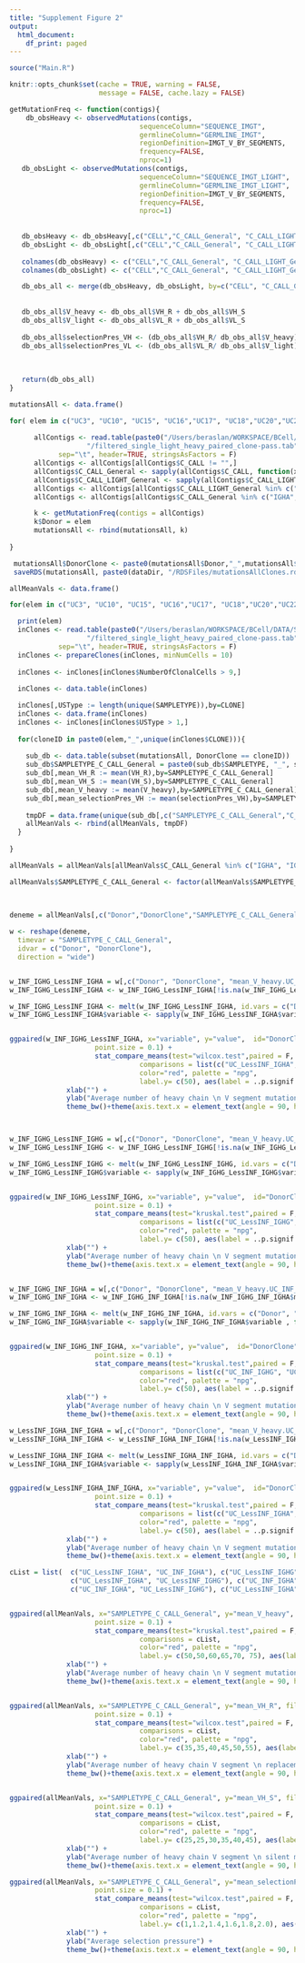 ```yaml
---
title: "Supplement Figure 2"
output:
  html_document:
    df_print: paged
---
```


```r
source("Main.R")

knitr::opts_chunk$set(cache = TRUE, warning = FALSE, 
                      message = FALSE, cache.lazy = FALSE)
```

```r
getMutationFreq <- function(contigs){
    db_obsHeavy <- observedMutations(contigs,
                                sequenceColumn="SEQUENCE_IMGT",
                                germlineColumn="GERMLINE_IMGT",
                                regionDefinition=IMGT_V_BY_SEGMENTS,
                                frequency=FALSE, 
                                nproc=1)
   db_obsLight <- observedMutations(contigs,
                                sequenceColumn="SEQUENCE_IMGT_LIGHT",
                                germlineColumn="GERMLINE_IMGT_LIGHT",
                                regionDefinition=IMGT_V_BY_SEGMENTS,
                                frequency=FALSE, 
                                nproc=1)
   
        
   db_obsHeavy <- db_obsHeavy[,c("CELL","C_CALL_General", "C_CALL_LIGHT_General", "mu_count_v_r", "mu_count_v_s", "SAMPLENAME","SAMPLETYPE","CLONE")]
   db_obsLight <- db_obsLight[,c("CELL","C_CALL_General", "C_CALL_LIGHT_General", "mu_count_v_r", "mu_count_v_s")]
   
   colnames(db_obsHeavy) <- c("CELL","C_CALL_General", "C_CALL_LIGHT_General", "VH_R", "VH_S", "SAMPLENAME","SAMPLETYPE","CLONE")
   colnames(db_obsLight) <- c("CELL","C_CALL_General", "C_CALL_LIGHT_General", "VL_R", "VL_S")

   db_obs_all <- merge(db_obsHeavy, db_obsLight, by=c("CELL", "C_CALL_General", "C_CALL_LIGHT_General"))
   
   
   db_obs_all$V_heavy <- db_obs_all$VH_R + db_obs_all$VH_S
   db_obs_all$V_light <- db_obs_all$VL_R + db_obs_all$VL_S
   
   db_obs_all$selectionPres_VH <- (db_obs_all$VH_R/ db_obs_all$V_heavy)
   db_obs_all$selectionPres_VL <- (db_obs_all$VL_R/ db_obs_all$V_light)
   
   
  
   return(db_obs_all)
}
```



```r
mutationsAll <- data.frame()

for( elem in c("UC3", "UC10", "UC15", "UC16","UC17", "UC18","UC20","UC22")){
    
      allContigs <- read.table(paste0("/Users/beraslan/WORKSPACE/BCell/DATA/Subjects/",elem,
                   "/filtered_single_light_heavy_paired_clone-pass.tab"),
            sep="\t", header=TRUE, stringsAsFactors = F)
      allContigs <- allContigs[allContigs$C_CALL != "",]
      allContigs$C_CALL_General <- sapply(allContigs$C_CALL, function(x){substr(x,1,4)})
      allContigs$C_CALL_LIGHT_General <- sapply(allContigs$C_CALL_LIGHT, function(x){substr(x,1,3)})
      allContigs <- allContigs[allContigs$C_CALL_LIGHT_General %in% c("IGL", "IGK"),]
      allContigs <- allContigs[allContigs$C_CALL_General %in% c("IGHA", "IGHG", "IGHM"),]

      k <- getMutationFreq(contigs = allContigs)
      k$Donor = elem
      mutationsAll <- rbind(mutationsAll, k)
    
}

 mutationsAll$DonorClone <- paste0(mutationsAll$Donor,"_",mutationsAll$CLONE)
 saveRDS(mutationsAll, paste0(dataDir, "/RDSFiles/mutationsAllClones.rds"))
```

```r
allMeanVals <- data.frame()

for(elem in c("UC3", "UC10", "UC15", "UC16","UC17", "UC18","UC20","UC22")){

  print(elem)
  inClones <- read.table(paste0("/Users/beraslan/WORKSPACE/BCell/DATA/Subjects/",elem,
                   "/filtered_single_light_heavy_paired_clone-pass.tab"),
            sep="\t", header=TRUE, stringsAsFactors = F)
  inClones <- prepareClones(inClones, minNumCells = 10)
  
  inClones <- inClones[inClones$NumberOfClonalCells > 9,]
  
  inClones <- data.table(inClones)

  inClones[,USType := length(unique(SAMPLETYPE)),by=CLONE]
  inClones <- data.frame(inClones)
  inClones <- inClones[inClones$USType > 1,]
  
  for(cloneID in paste0(elem,"_",unique(inClones$CLONE))){
    
    sub_db <- data.table(subset(mutationsAll, DonorClone == cloneID))
    sub_db$SAMPLETYPE_C_CALL_General = paste0(sub_db$SAMPLETYPE, "_", sub_db$C_CALL_General)
    sub_db[,mean_VH_R := mean(VH_R),by=SAMPLETYPE_C_CALL_General]
    sub_db[,mean_VH_S := mean(VH_S),by=SAMPLETYPE_C_CALL_General]
    sub_db[,mean_V_heavy := mean(V_heavy),by=SAMPLETYPE_C_CALL_General]
    sub_db[,mean_selectionPres_VH := mean(selectionPres_VH),by=SAMPLETYPE_C_CALL_General]
    
    tmpDF = data.frame(unique(sub_db[,c("SAMPLETYPE_C_CALL_General","C_CALL_General","SAMPLETYPE", "Donor", "DonorClone", "mean_VH_R","mean_VH_S","mean_V_heavy","mean_selectionPres_VH")]))
    allMeanVals <- rbind(allMeanVals, tmpDF)
  }
  
}

```

```r
allMeanVals = allMeanVals[allMeanVals$C_CALL_General %in% c("IGHA", "IGHG"),]

allMeanVals$SAMPLETYPE_C_CALL_General <- factor(allMeanVals$SAMPLETYPE_C_CALL_General, levels = c("UC_LessINF_IGHG", "UC_INF_IGHG",
                                                                                                  "UC_LessINF_IGHA", "UC_INF_IGHA"
                                                                                                  ))

deneme = allMeanVals[,c("Donor","DonorClone","SAMPLETYPE_C_CALL_General", "mean_V_heavy")]

w <- reshape(deneme, 
  timevar = "SAMPLETYPE_C_CALL_General",
  idvar = c("Donor", "DonorClone"),
  direction = "wide")


w_INF_IGHG_LessINF_IGHA = w[,c("Donor", "DonorClone", "mean_V_heavy.UC_INF_IGHG", "mean_V_heavy.UC_LessINF_IGHA")]
w_INF_IGHG_LessINF_IGHA <- w_INF_IGHG_LessINF_IGHA[!is.na(w_INF_IGHG_LessINF_IGHA$mean_V_heavy.UC_INF_IGHG) & !is.na(w_INF_IGHG_LessINF_IGHA$mean_V_heavy.UC_LessINF_IGHA), ]

w_INF_IGHG_LessINF_IGHA <- melt(w_INF_IGHG_LessINF_IGHA, id.vars = c("Donor", "DonorClone"))
w_INF_IGHG_LessINF_IGHA$variable <- sapply(w_INF_IGHG_LessINF_IGHA$variable , function(x){strsplit(as.character(x), "\\.")[[1]][2]})


ggpaired(w_INF_IGHG_LessINF_IGHA, x="variable", y="value",  id="DonorClone", line.size = 0.03,
                     point.size = 0.1) +
                     stat_compare_means(test="wilcox.test",paired = F,
                                comparisons = list(c("UC_LessINF_IGHA", "UC_INF_IGHG")),
                                color="red", palette = "npg",
                                label.y= c(50), aes(label = ..p.signif..))+
              xlab("") +
              ylab("Average number of heavy chain \n V segment mutations") +
              theme_bw()+theme(axis.text.x = element_text(angle = 90, hjust = 1), legend.position = "top")



w_INF_IGHG_LessINF_IGHG = w[,c("Donor", "DonorClone", "mean_V_heavy.UC_INF_IGHG", "mean_V_heavy.UC_LessINF_IGHG")]
w_INF_IGHG_LessINF_IGHG <- w_INF_IGHG_LessINF_IGHG[!is.na(w_INF_IGHG_LessINF_IGHG$mean_V_heavy.UC_INF_IGHG) & !is.na(w_INF_IGHG_LessINF_IGHG$mean_V_heavy.UC_LessINF_IGHG), ]

w_INF_IGHG_LessINF_IGHG <- melt(w_INF_IGHG_LessINF_IGHG, id.vars = c("Donor", "DonorClone"))
w_INF_IGHG_LessINF_IGHG$variable <- sapply(w_INF_IGHG_LessINF_IGHG$variable , function(x){strsplit(as.character(x), "\\.")[[1]][2]})


ggpaired(w_INF_IGHG_LessINF_IGHG, x="variable", y="value",  id="DonorClone", line.size = 0.03,
                     point.size = 0.1) +
                     stat_compare_means(test="kruskal.test",paired = F,
                                comparisons = list(c("UC_LessINF_IGHG", "UC_INF_IGHG")),
                                color="red", palette = "npg",
                                label.y= c(50), aes(label = ..p.signif..))+
              xlab("") +
              ylab("Average number of heavy chain \n V segment mutations") +
              theme_bw()+theme(axis.text.x = element_text(angle = 90, hjust = 1), legend.position = "top")


w_INF_IGHG_INF_IGHA = w[,c("Donor", "DonorClone", "mean_V_heavy.UC_INF_IGHG", "mean_V_heavy.UC_INF_IGHA")]
w_INF_IGHG_INF_IGHA <- w_INF_IGHG_INF_IGHA[!is.na(w_INF_IGHG_INF_IGHA$mean_V_heavy.UC_INF_IGHG) & !is.na(w_INF_IGHG_INF_IGHA$mean_V_heavy.UC_INF_IGHA), ]

w_INF_IGHG_INF_IGHA <- melt(w_INF_IGHG_INF_IGHA, id.vars = c("Donor", "DonorClone"))
w_INF_IGHG_INF_IGHA$variable <- sapply(w_INF_IGHG_INF_IGHA$variable , function(x){strsplit(as.character(x), "\\.")[[1]][2]})


ggpaired(w_INF_IGHG_INF_IGHA, x="variable", y="value",  id="DonorClone", line.size = 0.03,
                     point.size = 0.1) +
                     stat_compare_means(test="kruskal.test",paired = F,
                                comparisons = list(c("UC_INF_IGHG", "UC_INF_IGHA")),
                                color="red", palette = "npg",
                                label.y= c(50), aes(label = ..p.signif..))+
              xlab("") +
              ylab("Average number of heavy chain \n V segment mutations") +
              theme_bw()+theme(axis.text.x = element_text(angle = 90, hjust = 1), legend.position = "top")

w_LessINF_IGHA_INF_IGHA = w[,c("Donor", "DonorClone", "mean_V_heavy.UC_LessINF_IGHA", "mean_V_heavy.UC_INF_IGHA")]
w_LessINF_IGHA_INF_IGHA <- w_LessINF_IGHA_INF_IGHA[!is.na(w_LessINF_IGHA_INF_IGHA$mean_V_heavy.UC_LessINF_IGHA) & !is.na(w_LessINF_IGHA_INF_IGHA$mean_V_heavy.UC_INF_IGHA), ]

w_LessINF_IGHA_INF_IGHA <- melt(w_LessINF_IGHA_INF_IGHA, id.vars = c("Donor", "DonorClone"))
w_LessINF_IGHA_INF_IGHA$variable <- sapply(w_LessINF_IGHA_INF_IGHA$variable , function(x){strsplit(as.character(x), "\\.")[[1]][2]})


ggpaired(w_LessINF_IGHA_INF_IGHA, x="variable", y="value",  id="DonorClone", line.size = 0.03,
                     point.size = 0.1) +
                     stat_compare_means(test="kruskal.test",paired = F,
                                comparisons = list(c("UC_LessINF_IGHA", "UC_INF_IGHA")),
                                color="red", palette = "npg",
                                label.y= c(50), aes(label = ..p.signif..))+
              xlab("") +
              ylab("Average number of heavy chain \n V segment mutations") +
              theme_bw()+theme(axis.text.x = element_text(angle = 90, hjust = 1), legend.position = "top")

```


```r
cList = list(  c("UC_LessINF_IGHA", "UC_INF_IGHA"), c("UC_LessINF_IGHG", "UC_INF_IGHG"),
               c("UC_LessINF_IGHA", "UC_LessINF_IGHG"), c("UC_INF_IGHA", "UC_INF_IGHG"),
               c("UC_INF_IGHA", "UC_LessINF_IGHG"), c("UC_LessINF_IGHA", "UC_INF_IGHG"))


ggpaired(allMeanVals, x="SAMPLETYPE_C_CALL_General", y="mean_V_heavy", fill="SAMPLETYPE", id="DonorClone", line.size = 0.03,
                     point.size = 0.1) +
                     stat_compare_means(test="kruskal.test",paired = F,
                                comparisons = cList,
                                color="red", palette = "npg",
                                label.y= c(50,50,60,65,70, 75), aes(label = ..p.signif..))+
              xlab("") +
              ylab("Average number of heavy chain \n V segment mutations") +
              theme_bw()+theme(axis.text.x = element_text(angle = 90, hjust = 1), legend.position = "top")


ggpaired(allMeanVals, x="SAMPLETYPE_C_CALL_General", y="mean_VH_R", fill="SAMPLETYPE", id="DonorClone", line.size = 0.03,
                     point.size = 0.1) +
                     stat_compare_means(test="wilcox.test",paired = F,
                                comparisons = cList,
                                color="red", palette = "npg",
                                label.y= c(35,35,40,45,50,55), aes(label = ..p.signif..))+
              xlab("") +
              ylab("Average number of heavy chain V segment \n replacement mutations") +
              theme_bw()+theme(axis.text.x = element_text(angle = 90, hjust = 1), legend.position = "top")


ggpaired(allMeanVals, x="SAMPLETYPE_C_CALL_General", y="mean_VH_S", fill="SAMPLETYPE", id="DonorClone", line.size = 0.03,
                     point.size = 0.1) +
                     stat_compare_means(test="wilcox.test",paired = F,
                                comparisons = cList,
                                color="red", palette = "npg",
                                label.y= c(25,25,30,35,40,45), aes(label = ..p.signif..))+
              xlab("") +
              ylab("Average number of heavy chain V segment \n silent mutations") +
              theme_bw()+theme(axis.text.x = element_text(angle = 90, hjust = 1), legend.position = "top")

ggpaired(allMeanVals, x="SAMPLETYPE_C_CALL_General", y="mean_selectionPres_VH", fill="SAMPLETYPE", id="DonorClone", line.size = 0.03,
                     point.size = 0.1) +
                     stat_compare_means(test="wilcox.test",paired = F,
                                comparisons = cList,
                                color="red", palette = "npg",
                                label.y= c(1,1.2,1.4,1.6,1.8,2.0), aes(label = ..p.signif..))+
              xlab("") +
              ylab("Average selection pressure") +
              theme_bw()+theme(axis.text.x = element_text(angle = 90, hjust = 1), legend.position = "top")

```

